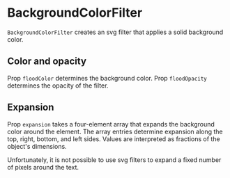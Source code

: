 
<Meta of={BackgroundColorFilterStories} />

# BackgroundColorFilter

`BackgroundColorFilter` creates an svg filter that applies a solid background color.

<ArgTypes of={BackgroundColorFilterStories} />

## Color and opacity

Prop `floodColor` determines the background color.
Prop `floodOpacity` determines the opacity of the filter.

<Canvas of={BackgroundColorFilterStories.Color} />
<Canvas of={BackgroundColorFilterStories.Opacity} />

## Expansion

Prop `expansion` takes a four-element array that expands the background color around the
element. The array entries determine expansion along the top, right, bottom, and left sides.
Values are interpreted as fractions of the object's dimensions.

<Canvas of={BackgroundColorFilterStories.Expansion} />

Unfortunately, it is not possible to use svg filters to expand a fixed number of pixels around the text.

